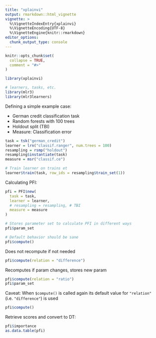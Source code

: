 ```yaml
---
title: "xplainvi"
output: rmarkdown::html_vignette
vignette: >
  %\VignetteIndexEntry{xplainvi}
  %\VignetteEncoding{UTF-8}
  %\VignetteEngine{knitr::rmarkdown}
editor_options: 
  chunk_output_type: console
---
```


```r
knitr::opts_chunk$set(
  collapse = TRUE,
  comment = "#>"
)
```

```r
library(xplainvi)

# learners, tasks, etc.
library(mlr3)
library(mlr3learners)
```

Defining a simple example case:

- German credit classification task
- Random forests with 100 trees
- Holdout split (TBI)
- Measure: Classification error

```r
task = tsk("german_credit")
learner = lrn("classif.ranger", num.trees = 100)
resampling = rsmp("holdout")
resampling$instantiate(task)
measure = msr("classif.ce")

# Train learner on trains et
learner$train(task, row_ids = resampling$train_set(1))
```

Calculating PFI: 

```r
pfi = PFI$new(
  task = task, 
  learner = learner, 
  # resampling = resampling, # TBI
  measure = measure
)

# Stores parameter set to calculate PFI in different ways
pfi$param_set

# Default behavior should be sane
pfi$compute()
```

Does not recompute if not needed

```r
pfi$compute(relation = "difference")
```

Recomputes if param changes, stores new param

```r
pfi$compute(relation = "ratio")
pfi$param_set
```

Caveat: When `$compute()` is called again its default value for `"relation"` (i.e. `"difference"`) is used

```r
pfi$compute()
```

Retrieve scores and convert to DT:

```r
pfi$importance
as.data.table(pfi)
```

